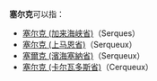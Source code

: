 '''塞尔克'''可以指：
* [[塞尔克_(加来海峡省)|塞尔克 (加来海峡省)]]（Serques）
* [[塞尔克_(上马恩省)|塞尔克 (上马恩省)]]（Serqueux）
* [[塞爾克_(濱海塞納省)|塞爾克 (濱海塞納省)]]（Serqueux）
* [[塞尔克_(卡尔瓦多斯省)|塞尔克 (卡尔瓦多斯省)]]（Cerqueux）

{{消歧義|Cat=三字地名消歧義}}